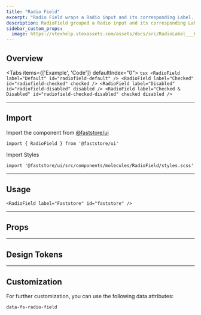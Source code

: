 ```yaml
---
title: "Radio Field"
excerpt: "Radio Field wraps a Radio input and its corresponding Label. It allows users to select one option from a set."
description: RadioField grouped a Radio input and its corresponding Label.
sidebar_custom_props:
  image: https://vtexhelp.vtexassets.com/assets/docs/src/RadioLabel___b3fc3b7a139796e4921349df5aaa270c.png
---
```



## Overview

<Tabs items={['Example', 'Code']} defaultIndex="0">
  <Tab>
    <OverviewSection>
      <RadioField label="Default" id="radiofield-default" />
      <RadioField label="Checked" id="radiofield-checked" checked readOnly />
      <RadioField label="Disabled" id="radiofield-disabled" disabled />
      <RadioField
        label="Checked & Disabled"
        id="radiofield-checked-disabled"
        checked
        disabled
        readOnly
      />
    </OverviewSection>
  </Tab>
  <Tab>
    ```tsx
    <RadioField label="Default" id="radiofield-default" />
    <RadioField label="Checked" id="radiofield-checked" checked />
    <RadioField label="Disabled" id="radiofield-disabled" disabled />
    <RadioField
      label="Checked & Disabled"
      id="radiofield-checked-disabled"
      checked
      disabled
    />
    ```
  </Tab>
</Tabs>

---

## Import

Import the component from [@faststore/ui](/../docs/faststore/components-index)

```tsx
import { RadioField } from '@faststore/ui'
```

Import Styles

```tsx
import '@faststore/ui/src/components/molecules/RadioField/styles.scss'
```

---

## Usage

<OverviewSection>
  <RadioField label="Faststore" id="faststore" />
</OverviewSection>

```tsx
<RadioField label="Faststore" id="faststore" />
```

---

## Props

<PropsSection name="RadioField" />

---

## Design Tokens

<TokenTable>
  <TokenRow token="--fs-radio-field-gap" value="var(--fs-spacing-1)" />
</TokenTable>

---

## Customization

For further customization, you can use the following data attributes:

`data-fs-radio-field`
